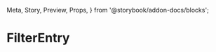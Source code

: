   Meta,
  Story,
  Preview,
  Props,
} from '@storybook/addon-docs/blocks';

<Meta title="Admin|FilterEntry" component={FilterEntry} />

# FilterEntry

<Preview>
  <Story name="With">
    <Form debug>
      <FilterEntry
        name="radio"
        type="radio"
        options={filterOptions}
      />
      <FilterEntry
        name="checkset"
        type="checkset"
        options={filterOptions}
      />
      <FilterEntry
        name="chips"
        type="chips"
        options={filterOptions}
      />
    </Form>
  </Story>
</Preview>
